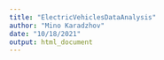 ```yaml
---
title: "ElectricVehiclesDataAnalysis"
author: "Mino Karadzhov"
date: "10/18/2021"
output: html_document
---
```


```r

```

